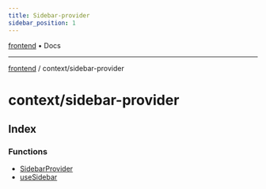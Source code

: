 ```yaml
---
title: Sidebar-provider
sidebar_position: 1
---
```


[frontend](./sidebar-provider/../..) • Docs

***

[frontend](./sidebar-provider/../..) / context/sidebar-provider

# context/sidebar-provider

## Index

### Functions

- [SidebarProvider](./sidebar-provider/functions/SidebarProvider)
- [useSidebar](./sidebar-provider/functions/useSidebar)
